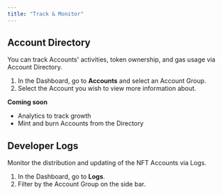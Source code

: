 ```yaml
---
title: "Track & Monitor"
---
```


## Account Directory

You can track Accounts' activities, token ownership, and gas usage via Account Directory.

1. In the Dashboard, go to **Accounts** and select an Account Group.
2. Select the Account you wish to view more information about.

**Coming soon**

- Analytics to track growth
- Mint and burn Accounts from the Directory

## Developer Logs

Monitor the distribution and updating of the NFT Accounts via Logs.

1. In the Dashboard, go to **Logs**.
2. Filter by the Account Group on the side bar.

